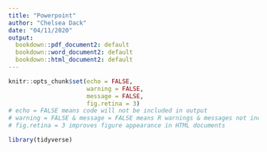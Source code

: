 ```yaml
---
title: "Powerpoint"
author: "Chelsea Dack"
date: "04/11/2020"
output:   
  bookdown::pdf_document2: default
  bookdown::word_document2: default
  bookdown::html_document2: default
---
```


<!-- set default code chunk options -->
```r
knitr::opts_chunk$set(echo = FALSE, 
                      warning = FALSE,
                      message = FALSE,
                      fig.retina = 3)
# echo = FALSE means code will not be included in output
# warning = FALSE & message = FALSE means R warnings & messages not included
# fig.retina = 3 improves figure appearance in HTML documents

```

<!-- insert code chunk via code > insert chunk -->
```r
library(tidyverse)
```

